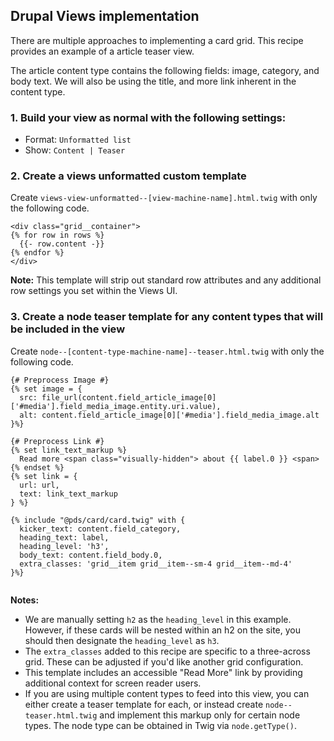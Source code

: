 ## Drupal Views implementation

There are multiple approaches to implementing a card grid. This recipe provides an example of a article teaser view.

The article content type contains the following fields: image, category, and body text. We will also be using the title, and more link inherent in the content type.

### 1. Build your view as normal with the following settings:

- Format: `Unformatted list`
- Show: `Content | Teaser`

### 2. Create a views unformatted custom template

Create `views-view-unformatted--[view-machine-name].html.twig` with only the following code.

```
<div class="grid__container">
{% for row in rows %}
  {{- row.content -}}
{% endfor %}
</div>

```

**Note:** This template will strip out standard row attributes and any additional row settings you set within the Views UI.

### 3. Create a node teaser template for any content types that will be included in the view

Create `node--[content-type-machine-name]--teaser.html.twig` with only the following code.

```
{# Preprocess Image #}
{% set image = {
  src: file_url(content.field_article_image[0]['#media'].field_media_image.entity.uri.value),
  alt: content.field_article_image[0]['#media'].field_media_image.alt
}%}

{# Preprocess Link #}
{% set link_text_markup %}
  Read more <span class="visually-hidden"> about {{ label.0 }} <span>
{% endset %}
{% set link = {
  url: url,
  text: link_text_markup
} %}

{% include "@pds/card/card.twig" with {
  kicker_text: content.field_category,
  heading_text: label,
  heading_level: 'h3',
  body_text: content.field_body.0,
  extra_classes: 'grid__item grid__item--sm-4 grid__item--md-4'
}%}


```

**Notes:**

- We are manually setting `h2` as the `heading_level` in this example. However, if these cards will be nested within an h2 on the site, you should then designate the `heading_level` as `h3`.
- The `extra_classes` added to this recipe are specific to a three-across grid. These can be adjusted if you'd like another grid configuration.
- This template includes an accessible "Read More" link by providing additional context for screen reader users.
- If you are using multiple content types to feed into this view, you can either create a teaser template for each, or instead create `node--teaser.html.twig` and implement this markup only for certain node types. The node type can be obtained in Twig via `node.getType()`.
